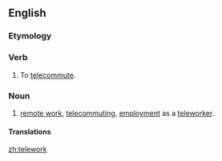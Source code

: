 ==English==

===Etymology===
{{prefix|tele|work|lang=en}}

===Verb===
{{en-verb}}

# {{context|computing|uncommon|lang=en}} To [[telecommute]].

===Noun===
{{en-noun|-}}

# [[remote work]], [[telecommuting]], [[employment]] as a [[teleworker]].

====Translations====
{{trans-see|telecommuting}}

[[zh:telework]]